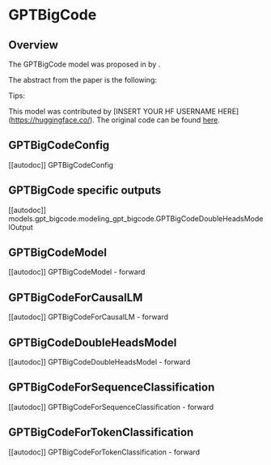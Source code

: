 <!--Copyright 2023 The HuggingFace Team. All rights reserved.

Licensed under the Apache License, Version 2.0 (the "License"); you may not use this file except in compliance with
the License. You may obtain a copy of the License at

http://www.apache.org/licenses/LICENSE-2.0

Unless required by applicable law or agreed to in writing, software distributed under the License is distributed on
an "AS IS" BASIS, WITHOUT WARRANTIES OR CONDITIONS OF ANY KIND, either express or implied. See the License for the
specific language governing permissions and limitations under the License.
-->

# GPTBigCode

## Overview

The GPTBigCode model was proposed in [<INSERT PAPER NAME HERE>](<INSERT PAPER LINK HERE>) by <INSERT AUTHORS HERE>.
<INSERT SHORT SUMMARY HERE>

The abstract from the paper is the following:

*<INSERT PAPER ABSTRACT HERE>*

Tips:

<INSERT TIPS ABOUT MODEL HERE>

This model was contributed by [INSERT YOUR HF USERNAME HERE](https://huggingface.co/<INSERT YOUR HF USERNAME HERE>).
The original code can be found [here](<INSERT LINK TO GITHUB REPO HERE>).


## GPTBigCodeConfig

[[autodoc]] GPTBigCodeConfig

## GPTBigCode specific outputs

[[autodoc]] models.gpt_bigcode.modeling_gpt_bigcode.GPTBigCodeDoubleHeadsModelOutput

## GPTBigCodeModel

[[autodoc]] GPTBigCodeModel
    - forward

## GPTBigCodeForCausalLM

[[autodoc]] GPTBigCodeForCausalLM
    - forward

## GPTBigCodeDoubleHeadsModel

[[autodoc]] GPTBigCodeDoubleHeadsModel
    - forward

## GPTBigCodeForSequenceClassification

[[autodoc]] GPTBigCodeForSequenceClassification
    - forward

## GPTBigCodeForTokenClassification

[[autodoc]] GPTBigCodeForTokenClassification
    - forward
